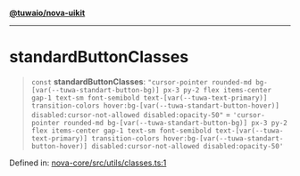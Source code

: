 [**@tuwaio/nova-uikit**](../../../README.md)

***

# standardButtonClasses

> `const` **standardButtonClasses**: `"cursor-pointer rounded-md bg-[var(--tuwa-standart-button-bg)] px-3 py-2 flex items-center gap-1 text-sm font-semibold text-[var(--tuwa-text-primary)] transition-colors hover:bg-[var(--tuwa-standart-button-hover)] disabled:cursor-not-allowed disabled:opacity-50"` = `'cursor-pointer rounded-md bg-[var(--tuwa-standart-button-bg)] px-3 py-2 flex items-center gap-1 text-sm font-semibold text-[var(--tuwa-text-primary)] transition-colors hover:bg-[var(--tuwa-standart-button-hover)] disabled:cursor-not-allowed disabled:opacity-50'`

Defined in: [nova-core/src/utils/classes.ts:1](https://github.com/TuwaIO/nova-uikit/blob/4b8f114134c9a2055055f3192fbe0a69c2544cc3/packages/nova-core/src/utils/classes.ts#L1)
